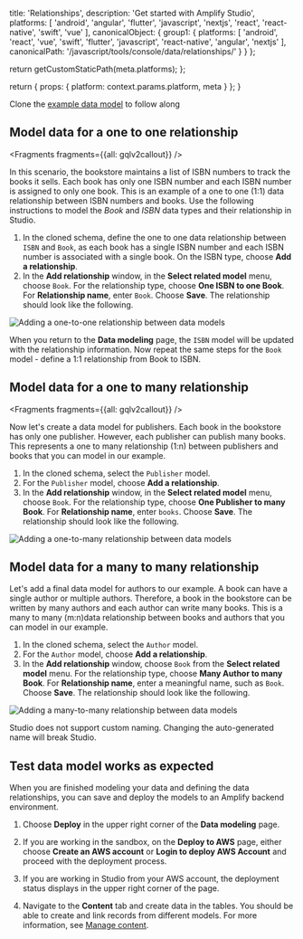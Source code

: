                   
  title: 'Relationships',
  description: 'Get started with Amplify Studio',
  platforms: [
    'android',
    'angular',
    'flutter',
    'javascript',
    'nextjs',
    'react',
    'react-native',
    'swift',
    'vue'
  ],
  canonicalObject: {
    group1: {
      platforms: [
        'android',
        'react',
        'vue',
        'swift',
        'flutter',
        'javascript',
        'react-native',
        'angular',
        'nextjs'
      ],
      canonicalPath: '/javascript/tools/console/data/relationships/'
    }
  }
};

  return getCustomStaticPath(meta.platforms);
};

  return {
    props: {
      platform: context.params.platform,
      meta
    }
  };
}
          

<Callout warning>

Clone the [example data model](/[platform]/tools/console/data/data-model/#data-modeling-example) to follow along

</Callout>

## Model data for a one to one relationship

<Fragments fragments={{all: gqlv2callout}} />

 In this scenario, the bookstore maintains a list of ISBN numbers to track the books it sells. Each book has only one ISBN number and each ISBN number is assigned to only one book. This is an example of a one to one (1:1) data relationship between ISBN numbers and books. Use the following instructions to model the *Book* and *ISBN* data types and their relationship in Studio. 

1. In the cloned schema, define the one to one data relationship between `ISBN` and `Book`, as each book has a single ISBN number and each ISBN number is associated with a single book. On the ISBN type, choose **Add a relationship**. 
1. In the **Add relationship** window, in the **Select related model** menu, choose `Book`. For the relationship type, choose **One ISBN to one Book**. For **Relationship name**, enter `Book`. Choose **Save**. The relationship should look like the following.

![Adding a one-to-one relationship between data models](/images/console/3_createOnetooneRelationship.png)

When you return to the **Data modeling** page, the `ISBN` model will be updated with the relationship information. Now repeat the same steps for the `Book` model - define a 1:1 relationship from Book to ISBN.

## Model data for a one to many relationship

<Fragments fragments={{all: gqlv2callout}} />

Now let's create a data model for publishers. Each book in the bookstore has only one publisher. However, each publisher can publish many books. This represents a one to many relationship (1:n) between publishers and books that you can model in our example.

1. In the cloned schema, select the `Publisher` model.
1. For the `Publisher` model, choose **Add a relationship**.
1. In the **Add relationship** window, in the **Select related model** menu, choose `Book`. For the relationship type, choose **One Publisher to many Book**. For **Relationship name**, enter `books`. Choose **Save**. The relationship should look like the following.

![Adding a one-to-many relationship between data models](/images/console/5_onetomanyCardinality.png)

## Model data for a many to many relationship

Let's add a final data model for authors to our example. A book can have a single author or multiple authors. Therefore, a book in the bookstore can be written by many authors and each author can write many books. This is a many to many (m:n)data relationship between books and authors that you can model in our example.

1. In the cloned schema, select the `Author` model.
4. For the `Author` model, choose **Add a relationship**.
5. In the **Add relationship** window, choose `Book` from the **Select related model** menu. For the relationship type, choose **Many Author to many Book**. For **Relationship name**, enter a meaningful name, such as `Book`. Choose **Save**. The relationship should look like the following.

![Adding a many-to-many relationship between data models](/images/console/6_manytomanyCardinality.png)

<Callout warning>
Studio does not support custom naming. Changing the auto-generated name will break Studio.
</Callout>

## Test data model works as expected

When you are finished modeling your data and defining the data relationships, you can save and deploy the models to an Amplify backend environment.

1. Choose **Deploy** in the upper right corner of the **Data modeling** page.

2. If you are working in the sandbox, on the **Deploy to AWS** page, either choose **Create an AWS account** or **Login to deploy AWS Account** and proceed with the deployment process.

3. If you are working in Studio from your AWS account, the deployment status displays in the upper right corner of the page.

4. Navigate to the **Content** tab and create data in the tables. You should be able to create and link records from different models. For more information, see [Manage content](/[platform]/tools/console/data/content-management/).
